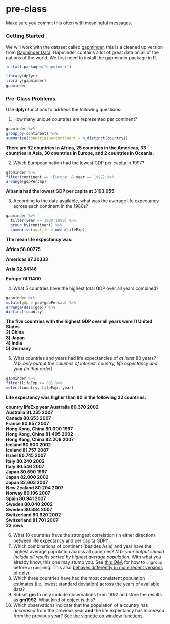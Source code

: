 # pre-class


Make sure you commit this often with meaningful messages. 


### Getting Started


We will work with the dataset called [gapminder](https://github.com/jennybc/gapminder), this is a cleaned up version from [Gapminder Data](http://www.gapminder.org/data/). Gapminder contains a lot of great data on all of the nations of the world. We first need to install the gapminder package in R. 

```r
install.packages("gapminder")
```



```r
library(dplyr)
library(gapminder)
gapminder
```



### Pre-Class Problems

Use **dplyr** functions to address the following questions:

1. How many unique countries are represented per continent?
```r
gapminder %>%
group_by(continent) %>%
summarise(countriespercontinent = n_distinct(country))
```
<b> There are 52 countries in Africa, 25 countries in the Americas, 33 countries in Asia, 30 countries in Europe, and 2 countries in Oceania. </b>

2. Which European nation had the lowest GDP per capita in 1997? 

```r
gapminder %>%
filter(continent == 'Europe' & year == 1997) %>%
arrange(gdpPercap)
```
<b>Albania had the lowest GDP per capita at 3193.055 </b>

3. According to the data available, what was the average life expectancy across each continent in the 1980s?

```r
gapminder %>%
  filter(year == 1980:1989) %>%
  group_by(continent) %>%
  summarise(avglife = mean(lifeExp))
```
<b> The mean life expectancy was:

Africa	56.00775

Americas	67.30333	

Asia	62.84146		

Europe	74.11400

</b>

4. What 5 countries have the highest total GDP over all years combined?

```r
gapminder %>%
mutate(gdp = pop*gdpPercap) %>%
arrange(desc(gdp)) %>% 
distinct(country) 
```

<b>The five countries with the highest GDP over all years were 
1) United States				
2) China				
3) Japan				
4) India				
5) Germany </b>

5. What countries and years had life expectancies of _at least_ 80 years? _N.b. only output the columns of interest: country, life expectancy and year (in that order)._

```r
gapminder %>%
filter(lifeExp >= 80) %>%
select(country, lifeExp, year)
```
<b> Life expectancy was higher than 80 in the following 22 countries:

country
<fctr>
lifeExp
<dbl>
year
<int>
Australia	80.370	2002		
Australia	81.235	2007		
Canada	80.653	2007		
France	80.657	2007		
Hong Kong, China	80.000	1997		
Hong Kong, China	81.495	2002		
Hong Kong, China	82.208	2007		
Iceland	80.500	2002		
Iceland	81.757	2007		
Israel	80.745	2007		
Italy	80.240	2002		
Italy	80.546	2007		
Japan	80.690	1997		
Japan	82.000	2002		
Japan	82.603	2007		
New Zealand	80.204	2007		
Norway	80.196	2007		
Spain	80.941	2007		
Sweden	80.040	2002		
Sweden	80.884	2007		
Switzerland	80.620	2002		
Switzerland	81.701	2007		
22 rows
</b>

6. What 10 countries have the strongest correlation (in either direction) between life expectancy and per capita GDP?
7. Which combinations of continent (besides Asia) and year have the highest average population across all countries? _N.b. your output should include all results sorted by highest average population_. With what you already know, this one may stump you. See [this Q&A](http://stackoverflow.com/q/27207963/654296) for how to `ungroup` before `arrange`ing. This also [behaves differently in more recent versions of dplyr](https://github.com/hadley/dplyr/releases/tag/v0.5.0).
8. Which three countries have had the most consistent population estimates (i.e. lowest standard deviation) across the years of available data? 
9. Subset **gm** to only include observations from 1992 and store the results as **gm1992**. What kind of object is this?
10. Which observations indicate that the population of a country has *decreased* from the previous year **and** the life expectancy has *increased* from the previous year? See [the vignette on window functions](https://cran.r-project.org/web/packages/dplyr/vignettes/window-functions.html).
